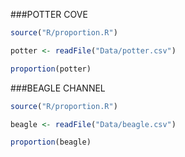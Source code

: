
###POTTER COVE
```r
source("R/proportion.R")

potter <- readFile("Data/potter.csv")

proportion(potter)
```

###BEAGLE CHANNEL
```r
source("R/proportion.R")

beagle <- readFile("Data/beagle.csv")

proportion(beagle)

```

